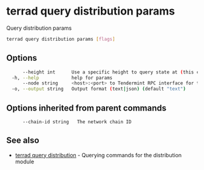 # terrad query distribution params

Query distribution params

```sh Terrad
terrad query distribution params [flags]
```

## Options

```sh Terrad
      --height int      Use a specific height to query state at (this can error if the node is pruning state)
  -h, --help            help for params
      --node string     <host>:<port> to Tendermint RPC interface for this chain (default "tcp://localhost:26657")
  -o, --output string   Output format (text|json) (default "text")
```

## Options inherited from parent commands

```
      --chain-id string   The network chain ID
```

## See also

* [terrad query distribution](terrad_query_distribution.mdx)	 - Querying commands for the distribution module


